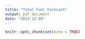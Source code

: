 ```yaml
---
title: "Total Fuel Forecast"
output: pdf_document
date: "2023-12-08"
---
```


```r
knitr::opts_chunk$set(echo = TRUE)
```

